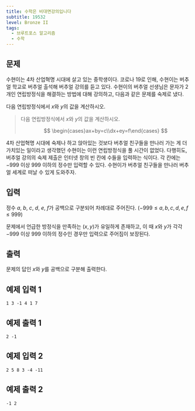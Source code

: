 ```yaml
---
title: 수학은 비대면강의입니다
subtitle: 19532
level: Bronze II
tags:
  - 브루트포스 알고리즘
  - 수학
---
```


## 문제

수현이는 4차 산업혁명 시대에 살고 있는 중학생이다. 코로나 19로 인해, 수현이는 버추얼 학교로 버추얼 출석해 버추얼 강의를 듣고 있다. 수현이의 버추얼 선생님은 문자가 2개인 연립방정식을 해결하는 방법에 대해 강의하고, 다음과 같은 문제를 숙제로 냈다.

다음 연립방정식에서 $x$와 $y$의 값을 계산하시오.

> 다음 연립방정식에서 $x$와 $y$의 값을 계산하시오.
>
> $$
> \begin{cases}ax+by=c\\dx+ey=f\end{cases}
> $$

4차 산업혁명 시대에 숙제나 하고 앉아있는 것보다 버추얼 친구들을 만나러 가는 게 더 가치있는 일이라고 생각했던 수현이는 이런 연립방정식을 풀 시간이 없었다. 다행히도, 버추얼 강의의 숙제 제출은 인터넷 창의 빈 칸에 수들을 입력하는 식이다. 각 칸에는 $-999$ 이상 $999$ 이하의 정수만 입력할 수 있다. 수현이가 버추얼 친구들을 만나러 버추얼 세계로 떠날 수 있게 도와주자.

## 입력

정수 $a$, $b$, $c$, $d$, $e$, $f$가 공백으로 구분되어 차례대로 주어진다. ($-999 \leq a,b,c,d,e,f \leq 999$)

문제에서 언급한 방정식을 만족하는 $\left(x,y\right)$가 유일하게 존재하고, 이 때 $x$와 $y$가 각각 $-999$ 이상 $999$ 이하의 정수인 경우만 입력으로 주어짐이 보장된다.

## 출력

문제의 답인 $x$와 $y$를 공백으로 구분해 출력한다.

## 예제 입력 1

```
1 3 -1 4 1 7
```

## 예제 출력 1

```
2 -1
```

## 예제 입력 2

```
2 5 8 3 -4 -11
```

## 예제 출력 2

```
-1 2
```
